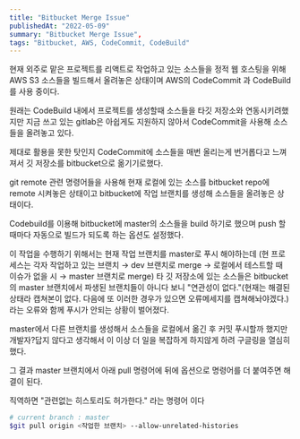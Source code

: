 ```yaml
---
title: "Bitbucket Merge Issue"
publishedAt: "2022-05-09"
summary: "Bitbucket Merge Issue",
tags: "Bitbucket, AWS, CodeCommit, CodeBuild"
---
```


현재 외주로 맡은 프로젝트를 리액트로 작업하고 있는 소스들을 정적 웹 호스팅을 위해 AWS S3 소스들을 빌드해서 올려놓은 상태이며 AWS의 CodeCommit 과 CodeBuild를 사용 중이다.

원래는 CodeBuild 내에서 프로젝트를 생성할때 소스들을 타깃 저장소와 연동시키려했지만 지금 쓰고 있는 gitlab은 아쉽게도 지원하지 않아서 CodeCommit을 사용해 소스들을 올려놓고 있다.

제대로 활용을 못한 탓인지 CodeCommit에 소스들을 매번 올리는게 번거롭다고 느껴져서 깃 저장소를 bitbucket으로 옮기기로했다.

git remote 관련 명령어들을 사용해 현재 로컬에 있는 소스를 bitbucket repo에 remote 시켜놓은 상태이고 bitbucket에 작업 브랜치를 생성해 소스들을 올려놓은 상태이다.

Codebuild를 이용해 bitbucket에 master의 소스들을 build 하기로 했으며 push 할때마다 자동으로 빌드가 되도록 하는 옵션도 설정했다.

이 작업을 수행하기 위해서는 현재 작업 브랜치를 master로 푸시 해야하는데 (현 프로세스는 각자 작업하고 있는 브랜치 → dev 브랜치로 merge → 로컬에서 테스트할 때 이슈가 없을 시 → master 브랜치로 merge) 타 깃 저장소에 있는 소스들은 bitbucket의 master 브랜치에서 파생된 브랜치들이 아니다 보니 "연관성이 없다."(현재는 해결된 상태라 캡쳐본이 없다. 다음에 또 이러한 경우가 있으면 오류메세지를 캡쳐해놔야겠다.) 라는 오류와 함께 푸시가 안되는 상황이 벌어졌다.

master에서 다른 브랜치를 생성해서 소스들을 로컬에서 옮긴 후 커밋 푸시할까 했지만 개발자?답지 않다고 생각해서 이 이상 더 일을 복잡하게 하지않게 하려 구글링을 열심히 했다.

그 결과 master 브랜치에서 아래 pull 명령어에 뒤에 옵션으로 명령어를 더 붙여주면 해결이 된다.

직역하면 "관련없는 히스토리도 허가한다." 라는 명령어 이다

```bash
# current branch : master
$git pull origin <작업한 브랜치> --allow-unrelated-histories
```
